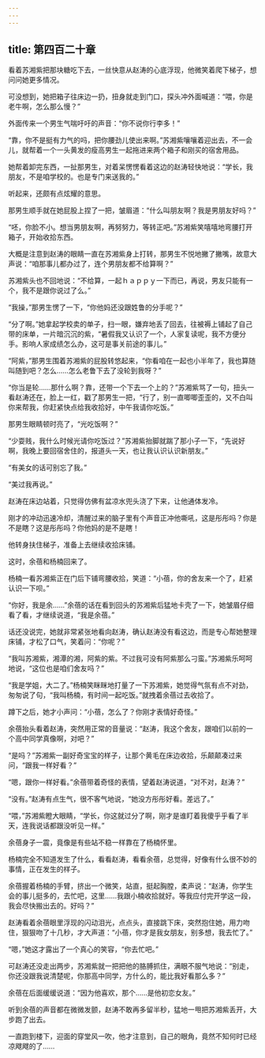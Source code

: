 ```yaml
---
---
---
```

title: 第四百二十章
---




看着苏湘紫把那块糖吃下去，一丝快意从赵涛的心底浮现，他微笑着爬下梯子，想问问她更多情况。

可没想到，她把箱子往床边一扔，扭身就走到门口，探头冲外面喊道：“喂，你是老牛啊，怎么那么慢？”

外面传来一个男生气喘吁吁的声音：“你不说你行李多！”

“靠，你不是挺有力气的吗，把你腰劲儿使出来啊。”苏湘紫嚷嚷着迎出去，不一会儿，就帮着一个一头黄发的瘦高男生一起拖进来两个箱子和刚买的宿舍用品。

她帮着卸完东西，一扯那男生，对着呆愣愣看着这边的赵涛轻快地说：“学长，我朋友，不是咱学校的。也是专门来送我的。”

听起来，还颇有点炫耀的意思。

那男生顺手就在她屁股上捏了一把，皱眉道：“什么叫朋友啊？我是男朋友好吗？”

“呸，你脸不小。想当男朋友啊，再努努力，等转正吧。”苏湘紫笑嘻嘻地弯腰打开箱子，开始收拾东西。

大概是注意到赵涛的眼睛一直在苏湘紫身上打转，那男生不悦地撇了撇嘴，故意大声说：“咱那事儿都办过了，连个男朋友都不给算啊？”

苏湘紫头也不回地说：“不给算，一起ｈａｐｐｙ一下而已，再说，男友只能有一个，我不是跟你说过了么。”

“我操，”那男生愣了一下，“你他妈还没跟姓鲁的分手呢？”

“分了啊。”她拿起学校卖的单子，扫一眼，嫌弃地丢了回去，往被褥上铺起了自己带的床单，一片暗沉沉的紫，“暑假我又认识了一个，人家复读呢，我不方便分手。影响人家成绩怎么办，这可是事关前途的事儿。”

“阿紫，”那男生围着苏湘紫的屁股转悠起来，“你看咱在一起也小半年了，我也算随叫随到吧？怎么……怎么老鲁下去了没轮到我呀？”

“你当是轮……那什么啊？靠，还带一个下去一个上的？”苏湘紫骂了一句，扭头一看赵涛还在，脸上一红，戳了那男生一把，“行了，别一直唧唧歪歪的，又不白叫你来帮我，你赶紧快点给我收拾好，中午我请你吃饭。”

那男生眼睛顿时亮了，“光吃饭啊？”

“少耍贱，我什么时候光请你吃饭过？”苏湘紫抬脚就踹了那小子一下，“先说好啊，我晚上要回宿舍住的，报道头一天，也让我认识认识新朋友。”

“有美女的话可别忘了我。”

“美过我再说。”

赵涛在床边站着，只觉得仿佛有盆凉水兜头浇了下来，让他通体发冷。

刚才的冲动迅速冷却，清醒过来的脑子里有个声音正冲他嘶吼，这是彤彤吗？你是不是瞎？这是彤彤吗？你他妈的是不是瞎！

他转身扶住梯子，准备上去继续收拾床铺。

这时，余蓓和杨楠回来了。

杨楠一看苏湘紫正在门后下铺弯腰收拾，笑道：“小蓓，你的舍友来一个了，赶紧认识一下呗。”

“你好，我是余……”余蓓的话在看到回头的苏湘紫后猛地卡壳了一下，她皱眉仔细看了看，才继续说道，“我是余蓓。”

话还没说完，她就非常紧张地看向赵涛，确认赵涛没有看这边，而是专心帮她整理床铺，才松了口气，笑着问：“你呢？”

“我叫苏湘紫，湘潭的湘，阿紫的紫。不过我可没有阿紫那么刁蛮。”苏湘紫乐呵呵地说，“这位也是咱们舍友吗？”

“我是学姐，大二了。”杨楠笑眯眯地打量了一下苏湘紫，她觉得气氛有点不对劲，匆匆说了句，“我叫杨楠，有时间一起吃饭。”就拽着余蓓过去收拾了。

蹲下之后，她才小声问：“小蓓，怎么了？你刚才表情好奇怪。”

余蓓抬头看着赵涛，突然用正常的音量说：“赵涛，我这个舍友，跟咱们以前的一个高中同学真像啊，对吧？”

“是吗？”苏湘紫一副好奇宝宝的样子，让那个黄毛在床边收拾，乐颠颠凑过来问，“跟我一样好看？”

“嗯，跟你一样好看。”余蓓带着奇怪的表情，望着赵涛说道，“对不对，赵涛？”

“没有。”赵涛有点生气，很不客气地说，“她没方彤彤好看。差远了。”

“喂，”苏湘紫瞪大眼睛，“学长，你这就过分了啊，刚才是谁盯着我傻乎乎看了半天，连我说话都跟没听见一样。”

余蓓身子一震，竟像是有些站不稳一样靠在了杨楠怀里。

杨楠完全不知道发生了什么，看看赵涛，看看余蓓，总觉得，好像有什么很不妙的事情，正在发生的样子。

余蓓握着杨楠的手臂，挤出一个微笑，站直，挺起胸膛，柔声说：“赵涛，你学生会的事儿挺多的，去忙吧，这里……我跟小楠收拾就好。等我应付完开学这一段，我会尽快搬出去的。好吗？”

赵涛看着余蓓眼里浮现的闪动泪光，点点头，直接跳下床，突然抱住她，用力吻住，狠狠吻了十几秒，才大声道：“小蓓，你才是我女朋友，别多想，我去忙了。”

“嗯，”她这才露出了一个真心的笑容，“你去忙吧。”

可赵涛还没走出两步，苏湘紫就一把把他的胳膊抓住，满眼不服气地说：“别走，你还没跟我说清楚呢，你那高中同学，方什么的，能比我好看那么多？”

余蓓在后面缓缓说道：“因为他喜欢，那个……是他初恋女友。”

听到余蓓的声音都在微微发颤，赵涛不敢再多留半秒，猛地一甩把苏湘紫丢开，大步跑了出去。

一直跑到楼下，迎面的穿堂风一吹，他才注意到，自己的眼角，竟然不知何时已经凉飕飕的了……